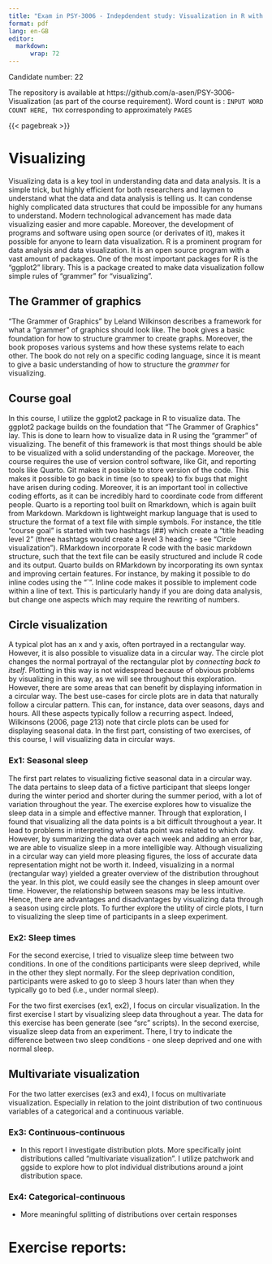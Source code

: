 ```yaml
---
title: "Exam in PSY-3006 - Indepdendent study: Visualization in R with ggplots2"
format: pdf
lang: en-GB
editor: 
  markdown:
      wrap: 72
---
```


Candidate number: 22

The repository is available at https://github.com/a-asen/PSY-3006-Visualization (as part of the course requirement). Word count is : ` INPUT WORD COUNT HERE, THX ` corresponding to approximately ` PAGES ` 

{{< pagebreak >}}

# Visualizing

Visualizing data is a key tool in understanding data and data analysis. It is a simple trick, but highly efficient for both researchers and laymen to understand what the data and data analysis is telling us. It can condense highly complicated data structures that could be impossible for any humans to understand. Modern technological advancement has made data visualizing easier and more capable. Moreover, the development of programs and software using open source (or derivates of it), makes it possible for anyone to learn data visualization. R is a prominent program for data analysis and data visualization. It is an open source program with a vast amount of packages. One of the most important packages for R is the "ggplot2" library. This is a package created to make data visualization follow simple rules of "grammer" for "visualizing". 

## The Grammer of graphics

"The Grammer of Graphics" by Leland Wilkinson describes a framework for what a "grammer" of graphics should look like. The book gives a basic foundation for how to structure grammer to create graphs. Moreover, the book proposes various systems and how these systems relate to each other. The book do not rely on a specific coding language, since it is meant to give a basic understanding of how to structure the *grammer* for visualizing.


## Course goal

In this course, I utilize the ggplot2 package in R to visualize data. The ggplot2 package builds on the foundation that "The Grammer of Graphics" lay. This is done to learn how to visualize data in R using the "grammer" of visualizing. The benefit of this framework is that most things should be able to be visualized with a solid understanding of the package. Moreover, the course requires the use of version control software, like Git, and reporting tools like Quarto. Git makes it possible to store version of the code. This makes it possible to go back in time (so to speak) to fix bugs that might have arisen during coding. Moreover, it is an important tool in collective coding efforts, as it can be incredibly hard to coordinate code from different people. Quarto is a reporting tool built on Rmarkdown, which is again built from Markdown. Markdown is lightweight markup language that is used to structure the format of a text file with simple symbols. For instance, the title "course goal" is started with two hashtags (##) which create a "title heading level 2" (three hashtags would create a level 3 heading - see "Circle visualization"). RMarkdown incorporate R code with the basic markdown structure, such that the text file can be easily structured and include R code and its output. Quarto builds on RMarkdown by incorporating its own syntax and improving certain features. For instance, by making it possible to do inline codes using the "\`". Inline code makes it possible to implement code within a line of text. This is particularly handy if you are doing data analysis, but change one aspects which may require the rewriting of numbers. 


## Circle visualization
A typical plot has an x and y axis, often portrayed in a rectangular way. However, it is also possible to visualize data in a circular way. The circle plot changes the normal portrayal of the rectangular plot by *connecting back to itself*. Plotting in this way is not widespread because of obvious problems by visualizing in this way, as we will see throughout this exploration. However, there are some areas that can benefit by displaying information in a circular way. The best use-cases for circle plots are in data that naturally follow a circular pattern. This can, for instance, data over seasons, days and hours. All these aspects typically follow a recurring aspect. Indeed, Wilkinsons (2006, page 213) note that circle plots can be used for displaying seasonal data. In the first part, consisting of two exercises, of this course, I will visualizing data in circular ways.

### Ex1: Seasonal sleep
The first part relates to visualizing fictive seasonal data in a circular way. The data pertains to sleep data of a fictive participant that sleeps longer during the winter period and shorter during the summer period, with a lot of variation throughout the year. The exercise explores how to visualize the sleep data in a simple and effective manner. Through that exploration, I found that visualizing all the data points is a bit difficult throughout a year. It lead to problems in interpreting what data point was related to which day. However, by summarizing the data over each week and adding an error bar, we are able to visualize sleep in a more intelligible way. Although visualizing in a circular way can yield more pleasing figures, the loss of accurate data representation might not be worth it. Indeed, visualizing in a normal (rectangular way) yielded a greater overview of the distribution throughout the year. In this plot, we could easily see the changes in sleep amount over time. However, the relationship between seasons may be less intuitive. Hence, there are advantages and disadvantages by visualizing data through a season using circle plots. To further explore the utility of circle plots, I turn to visualizing the sleep time of participants in a sleep experiment. 


### Ex2: Sleep times

For the second exercise, I tried to visualize sleep time between two conditions. In one of the conditions participants were sleep deprived, while in the other they slept normally. For the sleep deprivation condition, participants were asked to go to sleep 3 hours later than when they typically go to bed (i.e., under normal sleep). 

For the two first exercises (ex1, ex2), I focus on circular visualization. In the first exercise I start by visualizing sleep data throughout a year. The data for this exercise has been generate (see "src" scripts). In the second exercise, visualize sleep data from an experiment. There, I try to indicate the difference between two sleep conditions - one sleep deprived and one with normal sleep. 





## Multivariate visualization
For the two latter exercises (ex3 and ex4), I focus on multivariate visualization.  Especially in relation to the joint distribution of two continuous variables of a categorical and a continuous variable.

### Ex3: Continuous-continuous
  - In this report I investigate distribution plots. More specifically joint distributions called "multivariate visualization". I utilize patchwork and ggside to explore how to plot individual distributions around a joint distribution space.



### Ex4: Categorical-continuous
  - More meaningful splitting of distributions over certain responses 



# Exercise reports: 
